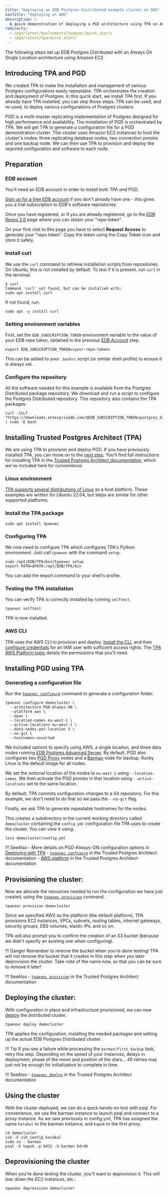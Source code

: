 ```yaml
---
title: "Deploying an EDB Postgres Distributed example cluster on AWS"
navTitle: "Deploying on AWS"
description: >
  A quick demonstration of deploying a PGD architecture using TPA on Amazon EC2
redirects:
  - /pgd/latest/deployments/tpaexec/quick_start/
  - /pgd/latest/tpa/quick_start/
---
```



The following steps set up EDB Postgres Distributed with an Always On Single Location
architecture using Amazon EC2.

## Introducing TPA and PGD

We created TPA to make the installation and management of various Postgres configurations easily repeatable. TPA orchestrates the creation and deployment of Postgres. In this quick start, we install TPA first. If you already have TPA installed, you can skip those steps. TPA can be used, and re-used, to deploy various configurations of Postgres clusters.

PGD is a multi-master replicating implementation of Postgres designed for high performance and availability. The installation of PGD is orchestrated by TPA. We will get TPA to generate a configuration file for a PGD demonstration cluster. This cluster uses Amazon EC2 instances to host the cluster's nodes: three replicating database nodes, two connection proxies and one backup node. We can then use TPA to provision and deploy the required configuration and software to each node.

## Preparation

### EDB account

You'll need an EDB account in order to install both TPA *and* PGD. 

[Sign up for a free EDB account](https://www.enterprisedb.com/accounts/register) if you don't already have one - this gives you a trial subscription to EDB's software repositories. 

Once you have registered, or if you are already registered, go to the [EDB Repos 2.0](https://www.enterprisedb.com/repos-downloads) page where you can obtain your "repo token". 

On your first visit to this page you have to select **Request Access** to generate your "repo token". Copy the token using the Copy Token icon and store it safely. 

### Install curl

We use the `curl` command to retrieve installation scripts from repositories. On Ubuntu, this is not installed by default. To test if it is present, run `curl` in the terminal. 

```console
$ curl
Command 'curl' not found, but can be installed with:
sudo apt install curl
```

If not found, run:
```
sudo apt -y install curl
```

### Setting environment variables

First, set the `EDB_SUBSCRIPTION_TOKEN` environment variable to the value of your EDB repo token, obtained in the previous [EDB Account](#edb-account) step.

```shell
export EDB_SUBSCRIPTION_TOKEN=<your-repo-token>
```

This can be added to your `.bashrc` script (or similar shell profile) to ensure it is always set.

### Configure the repository

All the software needed for this example is available from the Postgres Distributed package repository. We download and run a script to configure the Postgres Distributed repository. This repository also contains the TPA packages.

```shell
curl -1sLf "https://downloads.enterprisedb.com/$EDB_SUBSCRIPTION_TOKEN/postgres_distributed/setup.deb.sh" | sudo -E bash
``` 

## Installing Trusted Postgres Architect (TPA)

We are using TPA to provision and deploy PGD. If you have previously installed TPA, you can move on to the [next step](#installing-pgd-using-tpa). You'll find full instructions for installing TPA in the [Trusted Postgres Architect documentation](/tpa/latest/INSTALL/), which we've included here for convenience:

### Linux environment

[TPA supports several distributions of Linux](/tpa/latest/INSTALL/) as a host platform. These examples are written for Ubuntu 22.04, but steps are similar for other supported platforms.

### Install the TPA package

```shell
sudo apt install tpaexec
```

### Configuring TPA

We now need to configure TPA which configures TPA's Python environment. Just call `tpaexec` with the command `setup`.

```shell
sudo /opt/EDB/TPA/bin/tpaexec setup
export PATH=$PATH:/opt/EDB/TPA/bin
```

You can add the export command to your shell's profile.

### Testing the TPA installation

You can verify TPA is correctly installed by running `selftest`.

```shell
tpaexec selftest
```
TPA is now installed.

### AWS CLI

TPA uses the AWS CLI to provision and deploy. [Install the CLI](https://docs.aws.amazon.com/cli/latest/userguide/getting-started-install.html), and then [configure credentials](https://docs.aws.amazon.com/cli/latest/userguide/cli-configure-files.html) for an IAM user with sufficient access rights. The [TPA AWS Platform topic](/tpa/latest/platform-aws/) details the permissions that you'll need.

## Installing PGD using TPA

### Generating a configuration file

Run the [`tpaexec configure`](/tpa/latest/tpaexec-configure/) command to generate a configuration folder. 

```shell-session
tpaexec configure democluster \
  --architecture PGD-Always-ON \
  --platform aws \
  --epas \
  --location-names eu-west-1 \
  --active-locations eu-west-1 \
  --data-nodes-per-location 3 \
  --no-git \
  --hostnames-unsorted
```
We included options to specify using AWS, a single location, and three data nodes running [EDB Postgres Advanced Server](/epas/latest/). By default, PGD also configures two [PGD Proxy](routing/proxy/) nodes and a [Barman](backup#physical-backup) node for backup. Rocky Linux is the default image for all nodes.

We set the notional location of the nodes to `eu-west-1` using `--location-names`. We then activate the PGD proxies in that location using `--active-locations` set to the same location.

By default, TPA commits configuration changes to a Git repository. For this example, we don't need to do that so we pass the `--no-git` flag.

Finally, we ask TPA to generate repeatable hostnames for the nodes.

This creates a subdirectory in the current working directory called `democluster` containing the `config.yml` configuration file TPA uses to create the cluster. You can view it using:

```shell
less democluster/config.yml
```

!!! SeeAlso
    - More details on PGD-Always-ON configuration options in [Deploying with TPA](tpa)
    - [`tpaexec configure`](/tpa/latest/tpaexec-configure/) in the Trusted Postgres Architect documentation
    - [AWS platform](/tpa/latest/aws/) in the Trusted Postgres Architect documentation

## Provisioning the cluster:
   
Now we allocate the resources needed to run the configuration we have just created, using the [`tpaexec provision`](/tpa/latest/tpaexec-provision/) command.
   
```shell
tpaexec provision democluster
```

Since we specified AWS as the platform (the default platform), TPA provisions EC2 instances, VPCs, subnets, routing tables, internet gateways, security groups, EBS volumes, elastic IPs, and so on.

TPA will also prompt you to confirm the creation of an S3 bucket (because we didn't specify an existing one when configuring). 

!!! Danger Remember to remove the bucket when you're done testing!
    TPA will not remove the bucket that it creates in this step when you later deprovision the cluster. Take note of the name now, so that you can be sure to remove it later!

!!! SeeAlso
    - [`tpaexec provision`](/tpa/latest/tpaexec-provision/) in the Trusted Postgres Architect documentation

## Deploying the cluster: 

With configuration in place and infrastructure provisioned, we can now [deploy](/tpa/latest/tpaexec-deploy/) the distributed cluster.

```shell
tpaexec deploy democluster
```

TPA applies the configuration, installing the needed packages and setting up the actual EDB Postgres Distributed cluster.

!!! Tip
    If you see a failure while processing the `barman/first_backup` task, retry this step. Depending on the speed of your instances, delays in deployment, phase of the moon and position of the stars... 40 retries may just not be enough for initialization to complete in time. 

!!! SeeAlso
    - [`tpaexec deploy`](/tpa/latest/tpaexec-deploy/) in the Trusted Postgres Architect documentation

## Using the cluster

With the cluster deployed, we can do a quick hands-on test with psql. For convenience, we use the barman instance to launch psql and connect to a proxy instance. As we saw previously in config.yml, TPA has assigned the name `karakul` to the barman instance, and `kapok` to the first proxy.

```shell
cd democluster
ssh -F ssh_config karakul 
sudo su - barman
psql -h kapok -p 6432 -U barman bdrdb
```

## Deprovisioning the cluster

When you're done testing the cluster, you'll want to deprovision it. This will tear down the EC2 instances, etc.:

```shell
tpaexec deprovision democluster
```
